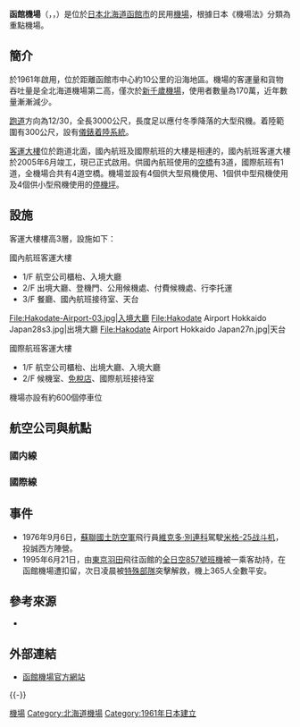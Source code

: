 {{Infobox airport
| name         = 函館機場
| nativename   = <small>{{lang|ja|函館空港}}</small>
| nativename-a = <small>Hakodate Airport</small>
| nativename-r = 
| image        = Hakodate-Airport-01.jpg
| image-width  = 250
| caption      = 
| IATA         = HKD
| ICAO         = RJCH
| type         = 民用
| owner        = 國有（[[國土交通省|國土交通省]]）
| operator     = 函館機場大樓公司（{{lang|ja|函館空港ビルデング株式会社}}）
| city-served  = [[函館市|函館]]
| location     = {{JPN}}[[北海道|北海道]][[函館市|函館市]]
| opened       = {{start date|1961|04}}
| closed       = <!-- {{end date|YYYY|MM|DD}} -->
| passenger_services_ceased = <!-- {{end date|YYYY|MM|DD}} -->
| elevation-m  = 34.1
| metric-elev  = yes
| coordinates  = {{Coord|41|46|12|N|140|49|19|E|type:airport_region:JP|display=inline,title}}
| latd  =  41 | latm  = 46 | lats  = 12 | latNS  = N
| longd = 140 | longm = 49 | longs = 19 | longEW = E
| coordinates_region     = JP-01
| website                = {{URL|https://www.airport.ne.jp/}}
| pushpin_map            = Japan
| pushpin_mapsize        = 250
| pushpin_map_caption    = 機場在日本的位置
| pushpin_label          = HKD/RJCH
| pushpin_label_position = right
| r1-number    = 12/30
| r1-length-m  = 3,000
| r1-surface   = 混凝土/瀝青
| metric-rwy   = yes
| stat-year    = 2014
| stat1-header = 客運量
| stat1-data   = 1,686,747 人次
| stat2-header = 貨運量
| stat2-data   = 8,600 公噸
| stat3-header = 起降架次
| stat3-data   = 8,470 架次
| footnotes    =
}}
'''函館機場'''（{{jpn|j=函館空港|hg=はこだてくうこう|rm=Hakodate kūkō|f=y}}，{{lang-en|Hakodate Airport}}，{{airport codes|HKD|RJCH}}）是位於[[日本|日本]][[北海道|北海道]][[函館市|函館市]]的民用[[機場|機場]]，根據日本《機場法》分類為重點機場。

== 簡介 ==
於1961年啟用，位於距離函館市中心約10公里的沿海地區。機場的客運量和貨物吞吐量是全北海道機場第二高，僅次於[[新千歲機場|新千歲機場]]，使用者數量為170萬，近年數量漸漸減少。

[[跑道|跑道]]方向為12/30，全長3000公尺，長度足以應付冬季降落的大型飛機。着陸範圍有300公尺，設有[[儀錶着陸系統|儀錶着陸系統]]。

[[客運大樓|客運大樓]]位於跑道北面，國內航班及國際航班的大樓是相連的，國內航班客運大樓於2005年6月竣工，現已正式啟用。供國內航班使用的[[空橋|空橋]]有3道，國際航班有1道，全機場合共有4道空橋。機場並設有4個供大型飛機使用、1個供中型飛機使用及4個供小型飛機使用的[[停機坪|停機坪]]。

== 設施 ==
客運大樓樓高3層，設施如下：
;國內航班客運大樓
<span style="font-size:smaller;">
* 1/F 航空公司櫃枱、入境大廳
* 2/F 出境大廳、登機門、公用候機處、付費候機處、行李托運
* 3/F 餐廳、國內航班接待室、天台</span>
<gallery>
File:Hakodate-Airport-03.jpg|入境大廳
File:Hakodate Airport Hokkaido Japan28s3.jpg|出境大廳
File:Hakodate Airport Hokkaido Japan27n.jpg|天台
</gallery>

;國際航班客運大樓
<span style="font-size:smaller;">
* 1/F 航空公司櫃枱、出境大廳、入境大廳
* 2/F 候機室、[[免稅店|免稅店]]、國際航班接待室</span>

機場亦設有約600個停車位

== 航空公司與航點 ==
===國内線===
{{Airport-dest-list
|[[日本航空|日本航空]]| [[東京國際機場|東京/羽田]]
|[[日本航空|日本航空]]<br><small>由[[J-Air|J-Air]]營運</small>| [[大阪國際機場|大阪/伊丹]]
|[[全日空|全日空]]| [[東京國際機場|東京/羽田]]、[[大阪國際機場|大阪/伊丹]]
|[[全日空|全日空]]<br><small>由[[全日空之翼|全日空之翼]]營運</small>| [[東京國際機場|東京/羽田]]、[[大阪國際機場|大阪/伊丹]]、[[新千歲機場|札幌/新千歲]]
|[[Air_Do|Air Do]]| [[東京國際機場|東京/羽田]]、[[中部國際機場|名古屋/中部]]
|[[北海道空中系統|北海道空中系統]] | [[札幌飛行場|札幌/丘珠]]、[[奧尻機場|奧尻]]
}}

===國際線===
{{Airport-dest-list
|[[長榮航空|長榮航空]]| [[臺灣桃園國際機場|臺北/桃園]]
|[[臺灣虎航|臺灣虎航]]| [[臺灣桃園國際機場|臺北/桃園]] <ref>{{Cite web |url=http://www.routesonline.com/news/38/airlineroute/267212/tigerair-taiwan-adds-hakodate-flights-from-august-2016/ |title=tigerair Taiwan Adds Hakodate Flights from August 2016 |accessdate=2016-07-02 |date=2016-05-31 |language=En |archive-date=2016-07-01 |archive-url=https://web.archive.org/web/20160701055231/http://www.routesonline.com/news/38/airlineroute/267212/tigerair-taiwan-adds-hakodate-flights-from-august-2016/ |dead-url=yes }}</ref>}}

== 事件 ==
*1976年9月6日，[[蘇聯|蘇聯]][[苏联国土防空军|國土防空軍]]飛行員[[維克多·別連科|維克多·別連科]]駕駛[[米格-25战斗机|米格-25战斗机]]{{Link-ja|1976年蘇聯米格機降落日本事件|ベレンコ中尉亡命事件|降落在函館機場}}，投誠西方陣營。
*1995年6月21日，由[[東京國際機場|東京羽田]]飛往函館的[[全日空857號班機劫機事件|全日空857號班機]]被一乘客劫持，在函館機場遭扣留，次日凌晨被[[特殊急襲部隊|特殊部隊]]突擊解救，機上365人全數平安。

== 參考來源 ==
* {{Cite web|publisher=国土交通省航空局航空ネットワーク企画課|title=暦年・年度別空港管理状況調書|date=|url=http://www.mlit.go.jp/common/001101030.pdf|accessdate=2015-09-30|deadurl=yes|archiveurl=https://web.archive.org/web/20150923142025/http://www.mlit.go.jp/common/001101030.pdf|archivedate=2015-09-23}}
<div class="references-small">
<references />
</div>

== 外部連結 ==
* [https://www.airport.ne.jp/ 函館機場官方網站] {{Wayback|url=https://www.airport.ne.jp/ |date=20201208093857 }}{{ja}}{{en}}
{{-}}
{{日本機場}}

{{DEFAULTSORT:Hakodate Airport}}
[[Category:函館市建築物|機場]]
[[Category:北海道機場|Category:北海道機場]]
[[Category:1961年日本建立|Category:1961年日本建立]]